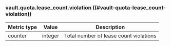 ### vault.quota.lease_count.violation ((#vault-quota-lease_count-violation))

Metric type | Value   | Description
----------- | ------- | -----------
counter     | integer | Total number of lease count violations
